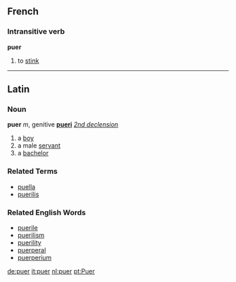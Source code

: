 ==French==
===Intransitive verb===
'''puer'''

#to [[stink]]

----
==Latin==
===Noun===
'''puer''' ''m'', genitive '''[[pueri]]'''  ''[[Wiktionary Appendix:Latin second declension|2nd declension]]''

#a [[boy]]
#a male [[servant]]
#a [[bachelor]]

===Related Terms===
*[[puella]]
*[[puerilis]]

===Related English Words===

*[[puerile]]
*[[puerilism]]
*[[puerility]]
*[[puerperal]]
*[[puerperium]]

[[de:puer]]
[[it:puer]]
[[nl:puer]]
[[pt:Puer]]